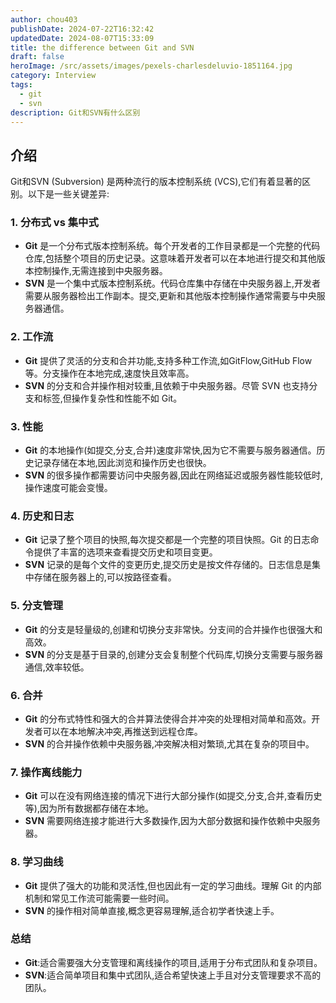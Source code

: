 ```yaml
---
author: chou403
publishDate: 2024-07-22T16:32:42
updatedDate: 2024-08-07T15:33:09
title: the difference between Git and SVN
draft: false
heroImage: /src/assets/images/pexels-charlesdeluvio-1851164.jpg
category: Interview
tags:
  - git
  - svn
description: Git和SVN有什么区别
---
```


## 介绍

Git和SVN (Subversion) 是两种流行的版本控制系统 (VCS),它们有着显著的区别。以下是一些关键差异:

### 1. **分布式 vs 集中式**

- **Git** 是一个分布式版本控制系统。每个开发者的工作目录都是一个完整的代码仓库,包括整个项目的历史记录。这意味着开发者可以在本地进行提交和其他版本控制操作,无需连接到中央服务器。
- **SVN** 是一个集中式版本控制系统。代码仓库集中存储在中央服务器上,开发者需要从服务器检出工作副本。提交,更新和其他版本控制操作通常需要与中央服务器通信。

### 2. **工作流**

- **Git** 提供了灵活的分支和合并功能,支持多种工作流,如GitFlow,GitHub Flow等。分支操作在本地完成,速度快且效率高。
- **SVN** 的分支和合并操作相对较重,且依赖于中央服务器。尽管 SVN 也支持分支和标签,但操作复杂性和性能不如 Git。

### 3. **性能**

- **Git** 的本地操作(如提交,分支,合并)速度非常快,因为它不需要与服务器通信。历史记录存储在本地,因此浏览和操作历史也很快。
- **SVN** 的很多操作都需要访问中央服务器,因此在网络延迟或服务器性能较低时,操作速度可能会变慢。

### 4. **历史和日志**

- **Git** 记录了整个项目的快照,每次提交都是一个完整的项目快照。Git 的日志命令提供了丰富的选项来查看提交历史和项目变更。
- **SVN** 记录的是每个文件的变更历史,提交历史是按文件存储的。日志信息是集中存储在服务器上的,可以按路径查看。

### 5. **分支管理**

- **Git** 的分支是轻量级的,创建和切换分支非常快。分支间的合并操作也很强大和高效。
- **SVN** 的分支是基于目录的,创建分支会复制整个代码库,切换分支需要与服务器通信,效率较低。

### 6. **合并**

- **Git** 的分布式特性和强大的合并算法使得合并冲突的处理相对简单和高效。开发者可以在本地解决冲突,再推送到远程仓库。
- **SVN** 的合并操作依赖中央服务器,冲突解决相对繁琐,尤其在复杂的项目中。

### 7. **操作离线能力**

- **Git** 可以在没有网络连接的情况下进行大部分操作(如提交,分支,合并,查看历史等),因为所有数据都存储在本地。
- **SVN** 需要网络连接才能进行大多数操作,因为大部分数据和操作依赖中央服务器。

### 8. **学习曲线**

- **Git** 提供了强大的功能和灵活性,但也因此有一定的学习曲线。理解 Git 的内部机制和常见工作流可能需要一些时间。
- **SVN** 的操作相对简单直接,概念更容易理解,适合初学者快速上手。

### 总结

- **Git**:适合需要强大分支管理和离线操作的项目,适用于分布式团队和复杂项目。
- **SVN**:适合简单项目和集中式团队,适合希望快速上手且对分支管理要求不高的团队。
